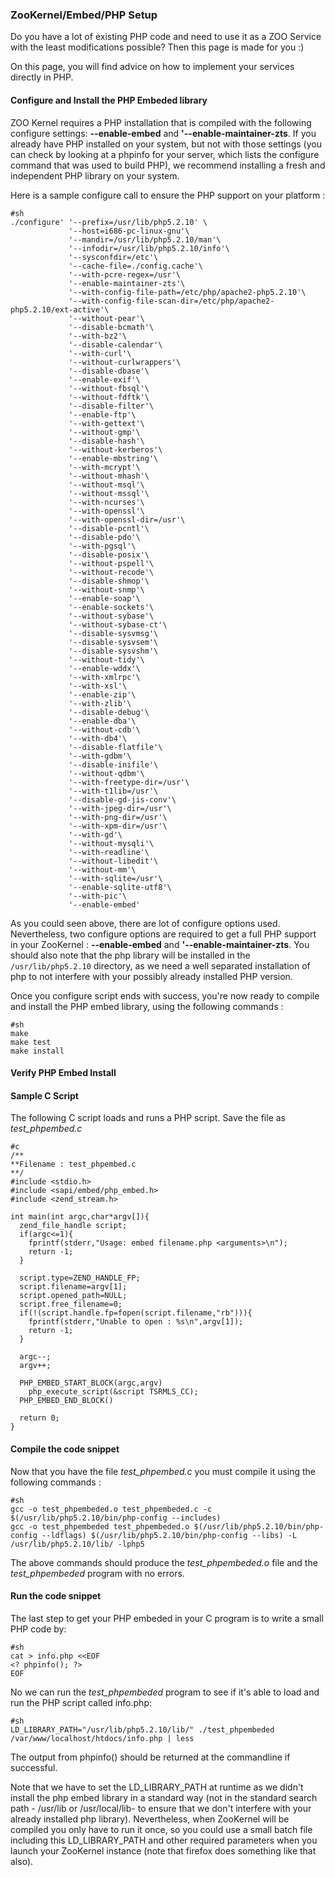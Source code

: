 

=== ZooKernel/Embed/PHP Setup ===

Do you have a lot of existing PHP code and need to use it as a ZOO Service with the least modifications possible? Then this page is made for you :)

On this page, you will find advice on how to implement your services directly in PHP.

==== Configure and Install the PHP Embeded library ====

ZOO Kernel requires a PHP installation that is compiled with the following configure settings: '''--enable-embed''' and ''''--enable-maintainer-zts'''. If you already have PHP installed on your system, but not with those settings (you can check by looking at a phpinfo for your server, which lists the configure command that was used to build PHP), we recommend installing a fresh and independent PHP library on your system.

Here is a sample configure call to ensure the PHP support on your platform :

<pre>
#sh
./configure' '--prefix=/usr/lib/php5.2.10' \
             '--host=i686-pc-linux-gnu'\
             '--mandir=/usr/lib/php5.2.10/man'\
             '--infodir=/usr/lib/php5.2.10/info'\
             '--sysconfdir=/etc'\
             '--cache-file=./config.cache'\
             '--with-pcre-regex=/usr'\
             '--enable-maintainer-zts'\
             '--with-config-file-path=/etc/php/apache2-php5.2.10'\
             '--with-config-file-scan-dir=/etc/php/apache2-php5.2.10/ext-active'\
             '--without-pear'\
             '--disable-bcmath'\
             '--with-bz2'\
             '--disable-calendar'\
             '--with-curl'\
             '--without-curlwrappers'\
             '--disable-dbase'\
             '--enable-exif'\
             '--without-fbsql'\
             '--without-fdftk'\
             '--disable-filter'\
             '--enable-ftp'\
             '--with-gettext'\
             '--without-gmp'\
             '--disable-hash'\
             '--without-kerberos'\
             '--enable-mbstring'\
             '--with-mcrypt'\
             '--without-mhash'\
             '--without-msql'\
             '--without-mssql'\
             '--with-ncurses'\
             '--with-openssl'\
             '--with-openssl-dir=/usr'\
             '--disable-pcntl'\
             '--disable-pdo'\
             '--with-pgsql'\
             '--disable-posix'\
             '--without-pspell'\
             '--without-recode'\
             '--disable-shmop'\
             '--without-snmp'\
             '--enable-soap'\
             '--enable-sockets'\
             '--without-sybase'\
             '--without-sybase-ct'\
             '--disable-sysvmsg'\
             '--disable-sysvsem'\
             '--disable-sysvshm'\
             '--without-tidy'\
             '--enable-wddx'\
             '--with-xmlrpc'\
             '--with-xsl'\
             '--enable-zip'\
             '--with-zlib'\
             '--disable-debug'\
             '--enable-dba'\
             '--without-cdb'\
             '--with-db4'\
             '--disable-flatfile'\
             '--with-gdbm'\
             '--disable-inifile'\
             '--without-qdbm'\
             '--with-freetype-dir=/usr'\
             '--with-t1lib=/usr'\
             '--disable-gd-jis-conv'\
             '--with-jpeg-dir=/usr'\
             '--with-png-dir=/usr'\
             '--with-xpm-dir=/usr'\
             '--with-gd'\
             '--without-mysqli'\
             '--with-readline'\
             '--without-libedit'\
             '--without-mm'\
             '--with-sqlite=/usr'\
             '--enable-sqlite-utf8'\
             '--with-pic'\
             '--enable-embed'
</pre>

As you could seen above, there are lot of configure options used. Nevertheless, two configure options are required to get a full PHP support in your ZooKernel : '''--enable-embed''' and ''''--enable-maintainer-zts'''. You should also note that the php library will be installed in the <tt>/usr/lib/php5.2.10</tt> directory, as we need a well separated installation of php to not interfere with your possibly already installed PHP version.

Once you configure script ends with success, you're now ready to compile and install the PHP embed library, using the following commands :

<pre>
#sh
make 
make test
make install
</pre>

==== Verify PHP Embed Install ====

==== Sample C Script ====

The following C script  loads and runs a PHP script. Save the file as ''test_phpembed.c''

<pre>
#c
/**
**Filename : test_phpembed.c
**/ 
#include <stdio.h>
#include <sapi/embed/php_embed.h>
#include <zend_stream.h>

int main(int argc,char*argv[]){
  zend_file_handle script;
  if(argc<=1){
    fprintf(stderr,"Usage: embed filename.php <arguments>\n");
    return -1;
  }

  script.type=ZEND_HANDLE_FP;
  script.filename=argv[1];
  script.opened_path=NULL;
  script.free_filename=0;
  if(!(script.handle.fp=fopen(script.filename,"rb"))){
    fprintf(stderr,"Unable to open : %s\n",argv[1]);
    return -1;
  }
  
  argc--;
  argv++;

  PHP_EMBED_START_BLOCK(argc,argv)
    php_execute_script(&script TSRMLS_CC);
  PHP_EMBED_END_BLOCK()

  return 0;
}
</pre>

==== Compile the code snippet ====

Now that you have the file ''test_phpembed.c'' you must compile it using the following commands :

<pre>
#sh
gcc -o test_phpembeded.o test_phpembeded.c -c $(/usr/lib/php5.2.10/bin/php-config --includes)
gcc -o test_phpembeded test_phpembeded.o $(/usr/lib/php5.2.10/bin/php-config --ldflags) $(/usr/lib/php5.2.10/bin/php-config --libs) -L /usr/lib/php5.2.10/lib/ -lphp5
</pre>

The above commands should produce the ''test_phpembeded.o'' file and the ''test_phpembeded'' program with no errors.

==== Run the code snippet ====

The last step to get your PHP embeded in your C program is to write a small PHP code by:


<pre>
#sh
cat > info.php <<EOF
<? phpinfo(); ?>
EOF
</pre>

No we can run the ''test_phpembeded'' program to see if it's able to load and run the PHP script called info.php:

<pre>
#sh
LD_LIBRARY_PATH="/usr/lib/php5.2.10/lib/" ./test_phpembeded /var/www/localhost/htdocs/info.php | less
</pre>

The output from phpinfo() should be returned at the commandline if successful.

Note that we have to set the LD_LIBRARY_PATH at runtime as we didn't install the php embed library in a standard way (not in the standard search path - /usr/lib or /usr/local/lib- to ensure that we don't interfere with your already installed php library). Nevertheless, when ZooKernel will be compiled you only have to run it once, so you could use a small batch file including this LD_LIBRARY_PATH and other required parameters when you launch your ZooKernel instance (note that firefox does something like that also).








